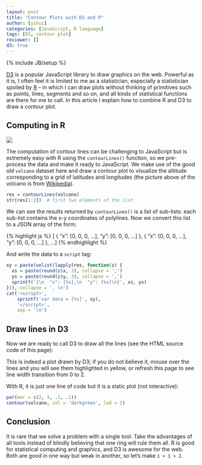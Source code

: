 ```yaml
---
layout: post
title: "Contour Plots with D3 and R"
author: [yihui]
categories: [JavaScript, R language]
tags: [D3, contour plot]
reviewer: []
d3: true
---
```

{% include JB/setup %}

[D3](https://github.com/mbostock/d3) is a popular JavaScript library to draw graphics on the web.
Powerful as it is, I often feel it is limited to me as a statistician, especially a statistician
spoiled by [R](http://www.r-project.org) -- in which I can draw plots without thinking of
primitives such as points, lines, segments and so on, and all kinds of statistical functions are
there for me to call. In this article I explain how to combine R and D3 to draw a contour plot.

## Computing in R

![](http://upload.wikimedia.org/wikipedia/commons/thumb/6/62/Mount_Eden.jpg/320px-Mount_Eden.jpg)

The computation of contour lines can be challenging to JavaScript but is extremely easy with R
using the `contourLines()` function, so we pre-process the data and make it ready to JavaScript. We
make use of the good old `volcano` dataset here and draw a contour plot to visualize the altitude
corresponding to a grid of latitudes and longitudes (the picture above of the volcano is from
[Wikipedia](http://en.wikipedia.org/wiki/Mount_Eden)).

```r
res = contourLines(volcano)
str(res[1:2])  # first two elements of the list
```

We can see the results returned by `contourLines()` is a list of sub-lists: each sub-list contains
the x-y coordinates of polylines. Now we convert this list to a JSON array of the form:

{% highlight js %}
[
{
  "x": [0, 0, 0, ...],
  "y": [0, 0, 0, ...]
},
{
  "x": [0, 0, 0, ...],
  "y": [0, 0, 0, ...]
},
...
]
{% endhighlight %}

And write the data to a `script` tag:

```r
xy = paste(unlist(lapply(res, function(z) {
  xs = paste(round(z$x, 3), collapse = ',')
  ys = paste(round(z$y, 3), collapse = ',')
  sprintf('{\n  "x": [%s],\n  "y": [%s]\n}', xs, ys)
})), collapse = ', \n')
cat('<script>',
    sprintf('var data = [%s]', xy),
    '</script>',
    sep = '\n')
```

## Draw lines in D3

Now we are ready to call D3 to draw all the lines (see the HTML source code of this page):

<div id="volcano" style="text-align: center;"></div>

<script type="text/javascript">
var width = 500, height = 300;

var x = d3.scale.linear()
    .domain([0, 1])
    .range([0, width]);

var y = d3.scale.linear()
    .domain([0, 1])
    .range([height, 0]);

var line = d3.svg.line()
    .x(function(d) { return x(d.x); })
    .y(function(d) { return y(d.y); });

var svg = d3.select("#volcano").append("svg")
    .attr("width", width)
    .attr("height", height)
    .selectAll("path")
      .data(data.map(function(d) {
        return d3.range(d.x.length).map(function(i) {
          return {x: d.x[i], y: d.y[i]};
        });
      }))
    .enter().append("svg:path")
      .attr("d", line)
      .on("mouseover", function(d, i) {
        d3.select(this).style("stroke", "yellow");
      })
      .on("mouseout", function(d, i) {
        d3.select(this).style("stroke", "darkgreen");
      })
      .style("fill", "none")
      .style("stroke", "darkgreen")
      .style("stroke-width", 0)
      .transition()
      .duration(10000)
      .style("stroke-width", 2);
</script>

This is indeed a plot drawn by D3; if you do not believe it, mouse over the lines and you will see
them highlighted in yellow, or refresh this page to see line width transition from 0 to 2.

With R, it is just one line of code but it is a static plot (not interactive):

```r
par(mar = c(2, 4, .1, .1))
contour(volcano, col = 'darkgreen', lwd = 2)
```

## Conclusion

It is rare that we solve a problem with a single tool. Take the advantages of all tools instead of
blindly believing that one ring will rule them all. R is good for statistical computing and
graphics, and D3 is awesome for the web. Both are good in one way but weak in another, so let's
make `1 + 1 > 2`.
